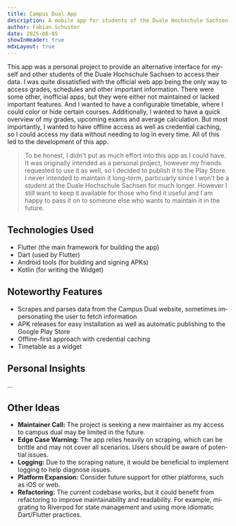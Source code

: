 ```yaml
---
title: Campus Dual App
description: A mobile app for students of the Duale Hochschule Sachsen
author: Fabian Schuster
date: 2025-08-05
showInHeader: true
mdxLayout: true
---
```


<MDXHeader />

<Translation>
<LanguageFilter lang="en" fallbackFor={["de"]}>
This app was a personal project to provide an alternative interface for myself and other students of the Duale Hochschule Sachsen to access their data.
I was quite dissatisfied with the official web app being the only way to access grades, schedules and other important information. There were some other,
inofficial apps, but they were either not maintained or lacked important features. And I wanted to have a configurable timetable, where I could color or hide
certain courses. Additionally, I wanted to have a quick overview of my grades, upcoming exams and average calculation. But most importantly, I wanted to have
offline access as well as credential caching, so I could access my data without needing to log in every time. All of this led to the development of this app.

> To be honest, I didn't put as much effort into this app as I could have. It was originally intended as a personal project, however my friends requested to
use it as well, so I decided to publish it to the Play Store. I never intended to maintain it long-term, particuarly since I won't be a student at the Duale 
Hochschule Sachsen for much longer. However I still want to keep it available for those who find it useful and I am happy to pass it on to someone else who
wants to maintain it in the future.


## Technologies Used
- Flutter (the main framework for building the app)
- Dart (used by Flutter)  
- Android tools (for building and signing APKs)  
- Kotlin (for writing the Widget)

## Noteworthy Features
- Scrapes and parses data from the Campus Dual website, sometimes impersonating the user to fetch information  
- APK releases for easy installation as well as automatic publishing to the Google Play Store
- Offline-first approach with credential caching
- Timetable as a widget

## Personal Insights
...

## Other Ideas
- **Maintainer Call:** The project is seeking a new maintainer as my access to campus dual may be limited in the future.  
- **Edge Case Warning:** The app relies heavily on scraping, which can be brittle and may not cover all scenarios. Users should be aware of potential issues.  
- **Logging:** Due to the scraping nature, it would be beneficial to implement logging to help diagnose issues. 
- **Platform Expansion:** Consider future support for other platforms, such as iOS or web.  
- **Refactoring:** The current codebase works, but it could benefit from refactoring to improve maintainability and readability. For example, migrating to Riverpod for state management and using more idiomatic Dart/Flutter practices.
</LanguageFilter>
</Translation>